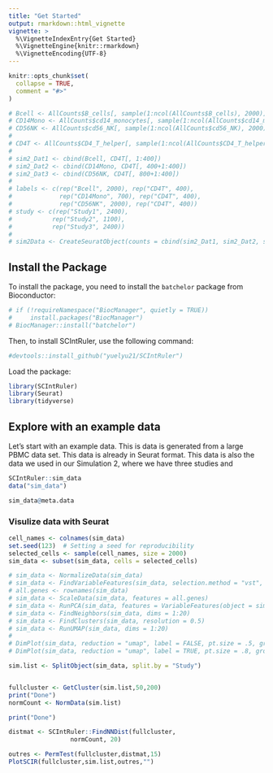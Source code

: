```yaml
---
title: "Get Started"
output: rmarkdown::html_vignette
vignette: >
  %\VignetteIndexEntry{Get Started}
  %\VignetteEngine{knitr::rmarkdown}
  %\VignetteEncoding{UTF-8}
---
```


```r
knitr::opts_chunk$set(
  collapse = TRUE,
  comment = "#>"
)
```


```r
# Bcell <- AllCounts$B_cells[, sample(1:ncol(AllCounts$B_cells), 2000)]
# CD14Mono <- AllCounts$cd14_monocytes[, sample(1:ncol(AllCounts$cd14_monocytes), 700)]
# CD56NK <- AllCounts$cd56_NK[, sample(1:ncol(AllCounts$cd56_NK), 2000)]
# 
# CD4T <- AllCounts$CD4_T_helper[, sample(1:ncol(AllCounts$CD4_T_helper), 1200)]
# 
# sim2_Dat1 <- cbind(Bcell, CD4T[, 1:400])
# sim2_Dat2 <- cbind(CD14Mono, CD4T[, 400+1:400])
# sim2_Dat3 <- cbind(CD56NK, CD4T[, 800+1:400])
# 
# labels <- c(rep("Bcell", 2000), rep("CD4T", 400),
#             rep("CD14Mono", 700), rep("CD4T", 400),
#             rep("CD56NK", 2000), rep("CD4T", 400))
# study <- c(rep("Study1", 2400),
#           rep("Study2", 1100),
#           rep("Study3", 2400))
# 
# sim2Data <- CreateSeuratObject(counts = cbind(sim2_Dat1, sim2_Dat2, sim2_Dat3), min.cells = 0, min.features = 0)
```


## Install the Package

To install the package, you need to install the `batchelor` package from Bioconductor:
```r
# if (!requireNamespace("BiocManager", quietly = TRUE))
#     install.packages("BiocManager")
# BiocManager::install("batchelor")
```

Then, to install SCIntRuler, use the following command:

```r
#devtools::install_github("yuelyu21/SCIntRuler") 
```


Load the package:

```r
library(SCIntRuler)
library(Seurat)
library(tidyverse)
```

## Explore with an example data
Let's start with an example data. This is data is generated from a large PBMC data set. This data is already in Seurat format. This data is also the data we used in our Simulation 2, where we have three studies and 

```r
SCIntRuler::sim_data
data("sim_data")
```

```r
sim_data@meta.data
```

### Visulize data with Seurat


```r
cell_names <- colnames(sim_data)
set.seed(123)  # Setting a seed for reproducibility
selected_cells <- sample(cell_names, size = 2000)
sim_data <- subset(sim_data, cells = selected_cells)
```



```r
# sim_data <- NormalizeData(sim_data)
# sim_data <- FindVariableFeatures(sim_data, selection.method = "vst", nfeatures = 2000)
# all.genes <- rownames(sim_data)
# sim_data <- ScaleData(sim_data, features = all.genes)
# sim_data <- RunPCA(sim_data, features = VariableFeatures(object = sim_data))
# sim_data <- FindNeighbors(sim_data, dims = 1:20)
# sim_data <- FindClusters(sim_data, resolution = 0.5)
# sim_data <- RunUMAP(sim_data, dims = 1:20)
# 
# DimPlot(sim_data, reduction = "umap", label = FALSE, pt.size = .5, group.by = "Study", repel = TRUE)
# DimPlot(sim_data, reduction = "umap", label = TRUE, pt.size = .8, group.by = "CellType", repel = TRUE)
```



```r
sim.list <- SplitObject(sim_data, split.by = "Study")


fullcluster <- GetCluster(sim.list,50,200)
print("Done")
normCount <- NormData(sim.list)

print("Done")

distmat <- SCIntRuler::FindNNDist(fullcluster,
                 normCount, 20)
```



```r
outres <- PermTest(fullcluster,distmat,15)
PlotSCIR(fullcluster,sim.list,outres,"")

```

